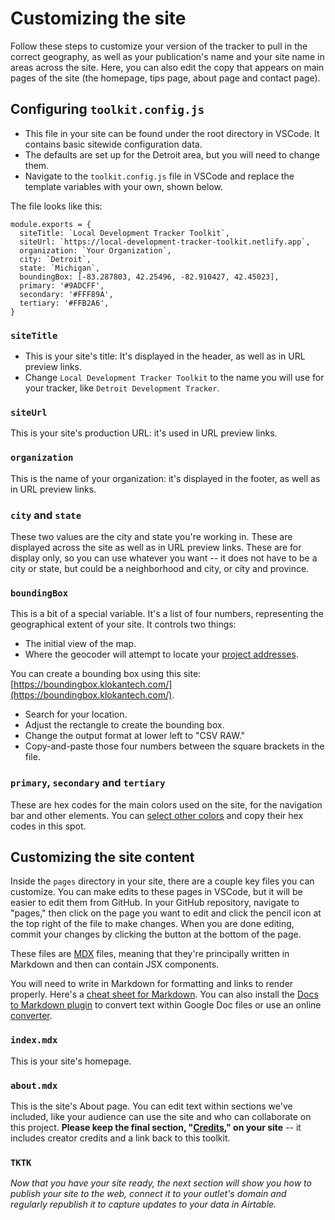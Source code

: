 
# Customizing the site

Follow these steps to customize your version of the tracker to pull in the correct geography, as well as your publication's name and your site name in areas across the site. Here, you can also edit the copy that appears on main pages of the site (the homepage, tips page, about page and contact page).

## Configuring `toolkit.config.js`

- This file in your site can be found under the root directory in VSCode. It contains basic sitewide configuration data.
- The defaults are set up for the Detroit area, but you will need to change them.
- Navigate to the `toolkit.config.js` file in VSCode and replace the template variables with your own, shown below.

The file looks like this:

```
module.exports = {
  siteTitle: `Local Development Tracker Toolkit`,
  siteUrl: `https://local-development-tracker-toolkit.netlify.app`,
  organization: `Your Organization`,
  city: `Detroit`,
  state: `Michigan`,
  boundingBox: [-83.287803, 42.25496, -82.910427, 42.45023],
  primary: '#9ADCFF',
  secondary: '#FFF89A',
  tertiary: '#FFB2A6',
}
```

### `siteTitle`

- This is your site's title: It's displayed in the header, as well as in URL preview links. 
- Change `Local Development Tracker Toolkit` to the name you will use for your tracker, like `Detroit Development Tracker`.

### `siteUrl`

This is your site's production URL: it's used in URL preview links.

### `organization`

This is the name of your organization: it's displayed in the footer, as well as in URL preview links.

### `city` and `state`

These two values are the city and state you're working in. These are displayed across the site as well as in URL preview links. These are for display only, so you can use whatever you want -- it does not have to be a city or state, but could be a neighborhood and city, or city and province.

### `boundingBox`

This is a bit of a special variable. It's a list of four numbers, representing the geographical extent of your site. It controls two things:

- The initial view of the map.
- Where the geocoder will attempt to locate your [project addresses](./setting-up-and-using-your-base#project-field-address).

You can create a bounding box using this site: [https://boundingbox.klokantech.com/](https://boundingbox.klokantech.com/).

- Search for your location.
- Adjust the rectangle to create the bounding box.
- Change the output format at lower left to "CSV RAW."
- Copy-and-paste those four numbers between the square brackets in the file.

### `primary`, `secondary` and `tertiary`
These are hex codes for the main colors used on the site, for the navigation bar and other elements. You can [select other colors](https://g.co/kgs/KYhfPC) and copy their hex codes in this spot.

## Customizing the site content

Inside the `pages` directory in your site, there are a couple key files you can customize. You can make edits to these pages in VSCode, but it will be easier to edit them from GitHub. In your GitHub repository, navigate to "pages," then click on the page you want to edit and click the pencil icon at the top right of the file to make changes. When you are done editing, commit your changes by clicking the button at the bottom of the page. 

These files are [MDX](https://fileinfo.com/extension/markdown) files, meaning that they're principally written in Markdown and then can contain JSX components.

You will need to write in Markdown for formatting and links to render properly. Here's a [cheat sheet for Markdown](https://www.markdownguide.org/basic-syntax/). You can also install the [Docs to Markdown plugin](https://workspace.google.com/marketplace/app/docs_to_markdown/700168918607) to convert text within Google Doc files or use an online [converter](https://euangoddard.github.io/clipboard2markdown/).

### `index.mdx`

This is your site's homepage.

### `about.mdx`

This is the site's About page. You can edit text within sections we've included, like your audience can use the site and who can collaborate on this project. **Please keep the final section, "[Credits](./about#credits)," on your site** -- it includes creator credits and a link back to this toolkit.

### `TKTK`

*Now that you have your site ready, the next section will show you how to publish your site to the web, connect it to your outlet's domain and regularly republish it to capture updates to your data in Airtable.* 
<TableOfContents index={11} />
